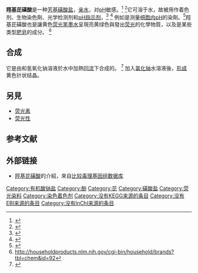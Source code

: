 {{chembox
| Watchedfields = changed
| verifiedrevid = 426193536
| ImageFile = Pyranine.svg
| ImageSize = 
| ImageAlt = Skeletal formula of pyranine
| ImageFile2 = Pyranine-sodium-3D-spacefill.png
| ImageAlt2 = Space-filling model of pyranine as a sodium salt
| IUPACName = Trisodium 8-hydroxypyrene-1,3,6-trisulfonate
| OtherNames = 8-Hydroxypyrene-1,3,6-trisulfonic acid; Solvent Green 7; HPTS; Sulfonated hydroxy pyrene trisodium salt
|Section1={{Chembox Identifiers
| CASNo_Ref = {{cascite|correct|CAS}}
| CASNo = 6358-69-6
| UNII_Ref = {{fdacite|correct|FDA}}
| UNII = I2W85YOX9L
| EINECS = 228-783-6
| PubChem = 4136521
| SMILES = C1=CC2=C3C(=C(C=C2S(=O)(=O)[O-])S(=O)(=O)[O-])C=CC4=C(C=C(C1=C43)O)S(=O)(=O)[O-].[Na+].[Na+].[Na+]
| MeSHName = 
  }}
|Section2={{Chembox Properties
| C=16 | H=7 | Na=3 | O=10 | S=3
| Appearance = 黃綠色粉狀結晶
| Density = 
| MeltingPt = 
| BoilingPt = 
| Solubility = 可溶
  }}
|Section3={{Chembox Hazards
| MainHazards = XI
| FlashPt = 
| RPhrases = {{R36/37/38}}
| SPhrases = {{S26}}-{{S36}}
| AutoignitionPt = 
  }}
}}

'''羥基芘磺酸'''是一种[[芳基磺酸盐|芳基磺酸盐]]，[[親水性|亲水]]，对[[PH值|pH]]敏感。<ref>{{Cite web|title=chem industry entry|url=http://www.chemindustry.com/chemicals/1196265.html}}</ref> <ref>{{Cite web|title=Comparative Toxicogenomics Database entry|url=http://ctdbase.org/detail.go?type=chem&acc=C005047}}</ref>它可溶于水，故被用作着色剂、生物染色劑、光学检测剂和[[酸碱指示剂|pH指示剂]]，<ref>{{Cite web|title=chemical land 21 entry|url=http://chemicalland21.com/lifescience/foco/PYRANINE.htm}}</ref> <ref>{{Cite web|title=Sci-Toys entry|url=http://sci-toys.com/scichem/jqp000/4136521.html}}</ref> 例如是测量[[细胞内pH|细胞内pH]]的染劑。<ref>{{Cite web|title=Loading pyranine via purinergic receptors Bing by Siang Gan|url=http://ajpcell.physiology.org/cgi/content/abstract/275/4/C1158}}</ref>羥基芘磺酸也是讓黄色[[螢光筆|荧光笔墨水]]呈現亮黄绿色與發出[[荧光|荧光]]的化學物質，以及是某些类型[[肥皂|肥皂]]的成分。 <ref>http://householdproducts.nlm.nih.gov/cgi-bin/household/brands?tbl=chem&id=92</ref>

== 合成 ==
它是由{{tsl|en|pyrenetetrasulfonic acid|芘四磺酸}}和氢氧化钠溶液於水中加熱[[回流_(實驗裝置)|回流]]下合成的。 <ref name="TietzeBayer1939">{{Cite journal|title=Die Sulfosäuren des Pyrens und ihre Abkömmlinge|last=Tietze|first=Ernst|last2=Bayer|first2=Otto|journal=Justus Liebig's Annalen der Chemie|issue=1|doi=10.1002/jlac.19395400113|year=1939|volume=540|pages=189–210|issn=0075-4617}}</ref> 加入[[氯化钠|氯化钠]]水溶液後，[[結晶|形成]]黄色针状结晶。

== 另見 ==

* [[荧光素|荧光素]] 
* [[荧光|荧光性]] 

== 参考文献 ==
{{Reflist}}

== 外部链接 ==

*[http://ctdbase.org/detail.go?type=chem&acc=C005047 羥基芘磺酸]的介紹，來自[[比较毒理基因组数据库|比较毒理基因组数据库]]

[[Category:有机酸钠盐|Category:有机酸钠盐]]
[[Category:酚|Category:酚]]
[[Category:芘|Category:芘]]
[[Category:磺酸盐|Category:磺酸盐]]
[[Category:荧光染料|Category:荧光染料]]
[[Category:染色着色剂|Category:染色着色剂]]
[[Category:没有KEGG来源的条目|Category:没有KEGG来源的条目]]
[[Category:没有EBI来源的条目|Category:没有EBI来源的条目]]
[[Category:没有InChI来源的条目|Category:没有InChI来源的条目]]